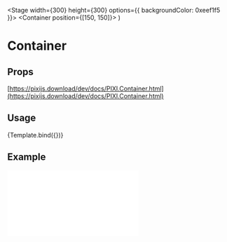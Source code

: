 
<Meta title="Components/Container" component={Container} />

  <Stage width={300} height={300} options={{ backgroundColor: 0xeef1f5 }}>
    <Container position={[150, 150]}>
      <Sprite anchor={0.5} x={-75} y={-75} image="https://s3-us-west-2.amazonaws.com/s.cdpn.io/693612/IaUrttj.png" />
      <Sprite anchor={0.5} x={0} y={0} image="https://s3-us-west-2.amazonaws.com/s.cdpn.io/693612/IaUrttj.png" />
      <Sprite anchor={0.5} x={75} y={75} image="https://s3-us-west-2.amazonaws.com/s.cdpn.io/693612/IaUrttj.png" />
    </Container>
  </Stage>
)

# Container

## Props

[https://pixijs.download/dev/docs/PIXI.Container.html](https://pixijs.download/dev/docs/PIXI.Container.html)

## Usage 

<Canvas>
  <Story name="default">{Template.bind({})}</Story>
</Canvas>

## Example

<iframe 
  height={500} 
  scrolling="no"
  title="Container" 
  src="//codepen.io/inlet/embed/ca683993e355b9f3370f0a44d189141f/?height=300&theme-id=33987&default-tab=result&embed-version=2"
  frameBorder="no" 
  allowFullScreen={true}
  style={{ width: '100%' }} />
